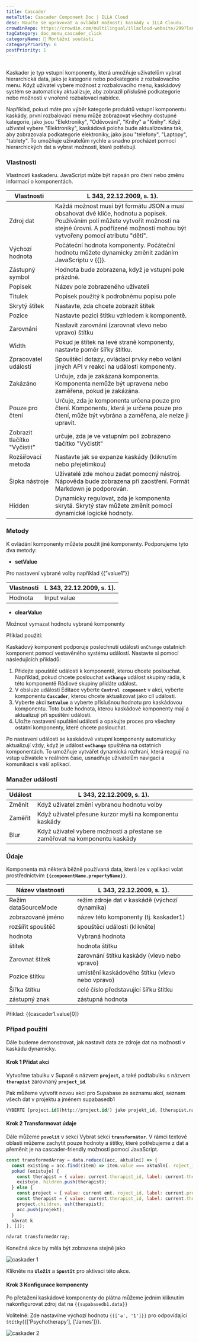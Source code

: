 ```yaml
---
title: Cascader
metaTitle: Cascader Component Doc | ILLA Cloud
desc: Naučte se upravovat a ovládat možnosti kaskády v ILLA Cloudu.
crowdinRepo: https://crowdin.com/multilingual/illacloud-website/299?languages=cs&filter=basic&value=0
tagCategory: doc_menu_cascader_click
categoryName: 🧬 Montážní součásti
categoryPriority: 6
postPriority: 1
---
```


## <h2 hidden>Co je to Cascader?</h2>

Kaskader je typ vstupní komponenty, která umožňuje uživatelům vybrat hierarchická data, jako je kategorie nebo podkategorie z rozbalovacího menu. Když uživatel vybere možnost z rozbalovacího menu, kaskádový systém se automaticky aktualizuje, aby zobrazil příslušné podkategorie nebo možnosti v vnořené rozbalovací nabídce.

Například, pokud máte pro výběr kategorie produktů vstupní komponentu kaskády, první rozbalovací menu může zobrazovat všechny dostupné kategorie, jako jsou "Elektroniky", "Oděvování", "Knihy" a "Knihy". Když uživatel vybere "Elektroniky", kaskádová poloha bude aktualizována tak, aby zobrazovala podkategorie elektroniky, jako jsou "telefony", "Laptopy", "tablety". To umožňuje uživatelům rychle a snadno procházet pomocí hierarchických dat a vybrat možnosti, které potřebují.

### Vlastnosti

Vlastnosti kaskaderu. JavaScript může být napsán pro čtení nebo změnu informací o komponentách.

| Vlastnosti                   | L 343, 22.12.2009, s. 1).                                                                                                                                                                                      |
| ---------------------------- | -------------------------------------------------------------------------------------------------------------------------------------------------------------------------------------------------------------- |
| Zdroj dat                    | Každá možnost musí být formátu JSON a musí obsahovat dvě klíče, hodnotu a popisek. Používáním polí můžete vytvořit možnosti na stejné úrovni. A podřízené možnosti mohou být vytvořeny pomocí atributu "děti". |
| Výchozí hodnota              | Počáteční hodnota komponenty. Počáteční hodnotu můžete dynamicky změnit zadáním JavaScriptu v {{}}.                                                                                                            |
| Zástupný symbol              | Hodnota bude zobrazena, když je vstupní pole prázdné.                                                                                                                                                          |
| Popisek                      | Název pole zobrazeného uživateli                                                                                                                                                                               |
| Titulek                      | Popisek použitý k podrobnému popisu pole                                                                                                                                                                       |
| Skrytý štítek                | Nastavte, zda chcete zobrazit štítek                                                                                                                                                                           |
| Pozice                       | Nastavte pozici štítku vzhledem k komponentě.                                                                                                                                                                  |
| Zarovnání                    | Nastavit zarovnání (zarovnat vlevo nebo vpravo) štítku                                                                                                                                                         |
| Width                        | Pokud je štítek na levé straně komponenty, nastavte poměr šířky štítku.                                                                                                                                        |
| Zpracovatel událostí         | Spouštěcí dotazy, ovládací prvky nebo volání jiných API v reakci na události komponenty.                                                                                                                       |
| Zakázáno                     | Určuje, zda je zakázaná komponenta. Komponenta nemůže být upravena nebo zaměřena, pokud je zakázána.                                                                                                           |
| Pouze pro čtení              | Určuje, zda je komponenta určena pouze pro čtení. Komponentu, která je určena pouze pro čtení, může být vybrána a zaměřena, ale nelze ji upravit.                                                              |
| Zobrazit tlačítko "Vyčistit" | určuje, zda je ve vstupním poli zobrazeno tlačítko "Vyčistit"                                                                                                                                                  |
| Rozšiřovací metoda           | Nastavte jak se expanze kaskády (kliknutím nebo přejetímkou)                                                                                                                                                   |
| Šipka nástroje               | Uživatelé zde mohou zadat pomocný nástroj. Nápověda bude zobrazena při zaostření. Formát Markdown je podporován.                                                                                               |
| Hidden                       | Dynamicky regulovat, zda je komponenta skrytá. Skrytý stav můžete změnit pomocí dynamické logické hodnoty.                                                                                                     |

### Metody

K ovládání komponenty můžete použít jiné komponenty. Podporujeme tyto dva metody:

-   **setValue**

Pro nastavení vybrané volby například {{”value1”}}

| Vlastnosti | L 343, 22.12.2009, s. 1). |
| ---------- | ------------------------- |
| Hodnota    | Input value               |

-   **clearValue**

Možnost vymazat hodnotu vybrané komponenty 

Příklad použití:

Kaskádový komponent podporuje poslechnutí události `onChange` ostatních komponent pomocí vestavěného systému událostí. Nastavte si pomocí následujících příkladů:

1.  Přidejte spouštěč události k komponentě, kterou chcete poslouchat. Například, pokud chcete poslouchat **`onChange`** událost skupiny rádia, k této komponentě Rádiové skupiny přidáte událost.
2.  V obsluze události Editace vyberte **`Control component`** v akci, vyberte komponentu **`Cascader`**, kterou chcete aktualizovat jako cíl události.
3.  Vyberte akci **`SetValue`** a vyberte příslušnou hodnotu pro kaskádovou komponentu. Toto bude hodnota, kterou kaskádové komponenty mají a aktualizují při spuštění události.
4.  Uložte nastavení spuštění události a opakujte proces pro všechny ostatní komponenty, které chcete poslouchat.

Po nastavení události se kaskádové vstupní komponenty automaticky aktualizují vždy, když je událost **`onChange`** spuštěna na ostatních komponentách. To umožňuje vytvářet dynamická rozhraní, která reagují na vstup uživatele v reálném čase, usnadňuje uživatelům navigaci a komunikaci s vaší aplikací.

### Manažer událostí

| Událost | L 343, 22.12.2009, s. 1).                                                   |
| ------- | --------------------------------------------------------------------------- |
| Změnit  | Když uživatel změní vybranou hodnotu volby                                  |
| Zaměřit | Když uživatel přesune kurzor myši na komponentu kaskády                     |
| Blur    | Když uživatel vybere možnosti a přestane se zaměřovat na komponentu kaskády |

### Údaje

Komponenta má některá běžně používaná data, která lze v aplikaci volat prostřednictvím **`{{componentName.propertyName}}`**.

| Název vlastnosti     | L 343, 22.12.2009, s. 1).                       |
| -------------------- | ----------------------------------------------- |
| Režim dataSourceMode | režim zdroje dat v kaskádě (výchozí dynamika)   |
| zobrazované jméno    | název této komponenty (tj. kaskader1)           |
| rozšířit spouštěč    | spouštěcí události (klikněte)                   |
| hodnota              | Vybraná hodnota                                 |
| štítek               | hodnota štítku                                  |
| Zarovnat štítek      | zarovnání štítku kaskády (vlevo nebo vpravo)    |
| Pozice štítku        | umístění kaskádového štítku (vlevo nebo vpravo) |
| Šířka štítku         | celé číslo představující šířku štítku           |
| zástupný znak        | zástupná hodnota                                |

Příklad: {{cascader1.value[0]}

### Případ použití

Dále budeme demonstrovat, jak nastavit data ze zdroje dat na možnosti v kaskádu dynamicky. 

#### Krok 1 Přidat akci

Vytvořme tabulku v Supasě s názvem **`project`,** a také podtabulku s názvem **`therapist`** zarovnaný **`project_id`**.

Pak můžeme vytvořit novou akci pro Supabase ze seznamu akcí, seznam všech dat v projektu a jménem supabasedb1 

```sql
VYBERTE [project.id](http://project.id/) jako projekt_id, [therapist.name](http://therapist.name/) jako terapist_name od terapeut se připojit k projektu na therapist.project_id = [project.id](http://project.id/)
```

#### Krok 2 Transformovat údaje

Dále můžeme **`povolit`** v sekci Vybrat sekci **`transformátor`**. V rámci textové oblasti můžeme zachytit pouze hodnoty a štítky, které potřebujeme z dat a přeměnit je na cascader-friendly možnosti pomocí JavaScript.

```jsx
const transformedArray = data.reduce((acc, aktuální) => {
  const existing = acc.find((item) => item.value === aktuální. roject_id);
  pokud (existuje) {
    const therapist = { value: current.therapist_id, label: current.therapist_name };
    existuje. hildren.push(therapist);
  } else {
    const project = { value: current ent. roject_id, label: current.project_name, děti: [] };
    const therapist = { value: current.therapist_id, label: current.therapist_name };
    project.children. ush(therapist);
    acc.push(projekt);
  }
  návrat k
}, []);

návrat transformedArray;
```

Konečná akce by měla být zobrazena stejně jako

![caskader 1](https://cdn.illacloud.com/official-website/img/docs/cascader1.png)

Klikněte na **`Uložit`** a **`Spustit`** pro aktivaci této akce.

#### Krok 3 Konfigurace komponenty

Po přetažení kaskádové komponenty do plátna můžeme jedním kliknutím nakonfigurovat zdroj dat na `{{supabasedb1.data}}` 

Volitelně: Zde nastavíme výchozí hodnotu `{{['a', '1']}}` pro odpovídající `štítky`{{['Psychotherapy'], ['James']}}.

![caskader 2](https://cdn.illacloud.com/official-website/img/docs/cascader0.png)
